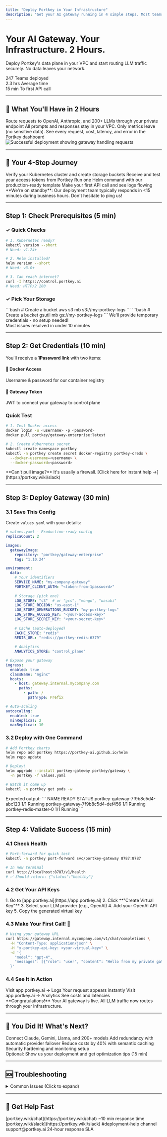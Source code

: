 ```yaml
---
title: "Deploy Portkey in Your Infrastructure"
description: "Get your AI gateway running in 4 simple steps. Most teams finish in under 2 hours."
---
```


<div className="hero-section">

# Your AI Gateway. Your Infrastructure. **2 Hours.**

Deploy Portkey's data plane in your VPC and start routing LLM traffic securely. No data leaves your network.

<div className="success-metrics">
  <div className="metric">
    <span className="number">247</span>
    <span className="label">Teams deployed</span>
  </div>
  <div className="metric">
    <span className="number">2.3 hrs</span>
    <span className="label">Average time</span>
  </div>
  <div className="metric">
    <span className="number">15 min</span>
    <span className="label">To first API call</span>
  </div>
</div>

</div>

---

## 🎯 What You'll Have in 2 Hours

<div className="outcome-grid">
  <Card icon="rocket" title="Working AI Gateway">
    Route requests to OpenAI, Anthropic, and 200+ LLMs through your private endpoint
  </Card>
  <Card icon="shield" title="Complete Data Privacy">
    All prompts and responses stay in your VPC. Only metrics leave (no sensitive data).
  </Card>
  <Card icon="chart-line" title="Full Observability">
    See every request, cost, latency, and error in the Portkey dashboard
  </Card>
</div>

<Frame>
  <img src="/images/deployment-success.png" alt="Successful deployment showing gateway handling requests" />
</Frame>

---

## 📍 Your 4-Step Journey

<Steps>
  <Step title="Check Prerequisites" duration="5 min" icon="clipboard-check">
    Verify your Kubernetes cluster and create storage buckets
  </Step>
  <Step title="Get Credentials" duration="10 min" icon="key">
    Receive and test your access tokens from Portkey
  </Step>
  <Step title="Deploy Gateway" duration="30 min" icon="rocket">
    Run one Helm command with our production-ready template
  </Step>
  <Step title="Validate Success" duration="15 min" icon="check-circle">
    Make your first API call and see logs flowing
  </Step>
</Steps>

<Alert type="success" icon="phone">
**We're on standby**: Our deployment team typically responds in &lt;15 minutes during business hours. Don't hesitate to ping us!
</Alert>

---

## Step 1: Check Prerequisites (5 min)

<div className="checklist-card">

### ✓ Quick Checks

```bash
# 1. Kubernetes ready?
kubectl version --short
# Need: v1.24+ 

# 2. Helm installed?
helm version --short
# Need: v3.0+

# 3. Can reach internet?
curl -I https://control.portkey.ai
# Need: HTTP/2 200
```

### ✓ Pick Your Storage

<Tabs>
  <Tab title="AWS (S3)" icon="aws">
    ```bash
    # Create a bucket
    aws s3 mb s3://my-portkey-logs
    ```
  </Tab>
  <Tab title="GCS" icon="google">
    ```bash
    # Create a bucket
    gsutil mb gs://my-portkey-logs
    ```
  </Tab>
  <Tab title="Quick Test (Wasabi)" icon="bolt">
    We'll provide temporary credentials - no setup needed!
  </Tab>
</Tabs>

</div>

<Card title="Need help? Start a quick chat" icon="message" href="https://portkey.wiki/chat">
  Most issues resolved in under 10 minutes
</Card>

---

## Step 2: Get Credentials (10 min)

You'll receive a **1Password link** with two items:

<div className="credential-cards">
  <div className="cred-card">
    <h4>🐳 Docker Access</h4>
    <p>Username & password for our container registry</p>
  </div>
  <div className="cred-card">
    <h4>🔐 Gateway Token</h4>
    <p>JWT to connect your gateway to control plane</p>
  </div>
</div>

### Quick Test

```bash
# 1. Test Docker access
docker login -u <username> -p <password>
docker pull portkey/gateway-enterprise:latest

# 2. Create Kubernetes secret
kubectl create namespace portkey
kubectl -n portkey create secret docker-registry portkey-creds \
  --docker-username=<username> \
  --docker-password=<password>
```

<Alert type="warning">
**Can't pull image?** It's usually a firewall. [Click here for instant help →](https://portkey.wiki/slack)
</Alert>

---

## Step 3: Deploy Gateway (30 min)

### 3.1 Save This Config

<div className="config-wizard">

Create `values.yaml` with your details:

```yaml
# values.yaml - Production-ready config
replicaCount: 2

images:
  gatewayImage:
    repository: "portkey/gateway-enterprise"
    tag: "1.10.24"

environment:
  data:
    # Your identifiers
    SERVICE_NAME: "my-company-gateway"
    PORTKEY_CLIENT_AUTH: "<token-from-1password>"
    
    # Storage (pick one)
    LOG_STORE: "s3"  # or "gcs", "mongo", "wasabi"
    LOG_STORE_REGION: "us-east-1"
    LOG_STORE_GENERATIONS_BUCKET: "my-portkey-logs"
    LOG_STORE_ACCESS_KEY: "<your-access-key>"
    LOG_STORE_SECRET_KEY: "<your-secret-key>"
    
    # Cache (auto-deployed)
    CACHE_STORE: "redis"
    REDIS_URL: "redis://portkey-redis:6379"
    
    # Analytics
    ANALYTICS_STORE: "control_plane"

# Expose your gateway
ingress:
  enabled: true
  className: "nginx"
  hosts:
    - host: gateway.internal.mycompany.com
      paths:
        - path: /
          pathType: Prefix

# Auto-scaling
autoscaling:
  enabled: true
  minReplicas: 2
  maxReplicas: 10
```

</div>

### 3.2 Deploy with One Command

```bash
# Add Portkey charts
helm repo add portkey https://portkey-ai.github.io/helm
helm repo update

# Deploy!
helm upgrade --install portkey-gateway portkey/gateway \
  -n portkey -f values.yaml

# Watch it come up
kubectl -n portkey get pods -w
```

<div className="deploy-status">
Expected output:
```
NAME                                READY   STATUS    
portkey-gateway-7f9b8c5d4-abc123   1/1     Running   
portkey-gateway-7f9b8c5d4-def456   1/1     Running   
portkey-redis-master-0             1/1     Running   
```
</div>

---

## Step 4: Validate Success (15 min)

### 4.1 Check Health

```bash
# Port-forward for quick test
kubectl -n portkey port-forward svc/portkey-gateway 8787:8787

# In new terminal
curl http://localhost:8787/v1/health
# ✅ Should return: {"status":"healthy"}
```

### 4.2 Get Your API Keys

<div className="key-steps">
  1. Go to [app.portkey.ai](https://app.portkey.ai)
  2. Click **"Create Virtual Key"**
  3. Select your LLM provider (e.g., OpenAI)
  4. Add your OpenAI API key
  5. Copy the generated virtual key
</div>

### 4.3 Make Your First Call! 🎉

```bash
# Using your gateway URL
curl https://gateway.internal.mycompany.com/v1/chat/completions \
  -H "Content-Type: application/json" \
  -H "x-portkey-api-key: <your-virtual-key>" \
  -d '{
    "model": "gpt-4",
    "messages": [{"role": "user", "content": "Hello from my private gateway!"}]
  }'
```

### 4.4 See It in Action

<div className="validation-grid">
  <Card title="✅ Check Logs" icon="file-text">
    Visit app.portkey.ai → Logs
    Your request appears instantly
  </Card>
  <Card title="✅ View Analytics" icon="chart-bar">
    Visit app.portkey.ai → Analytics
    See costs and latencies
  </Card>
</div>

<Alert type="success" icon="trophy">
**Congratulations!** Your AI gateway is live. All LLM traffic now routes through your infrastructure.
</Alert>

---

## 🎊 You Did It! What's Next?

<div className="next-steps-grid">
  <Card title="Add More Providers" icon="plus-circle" href="/docs/providers">
    Connect Claude, Gemini, Llama, and 200+ models
  </Card>
  <Card title="Set Up Fallbacks" icon="shield-alt" href="/docs/fallbacks">
    Add redundancy with automatic provider failover
  </Card>
  <Card title="Configure Caching" icon="lightning" href="/docs/caching">
    Reduce costs by 40% with semantic caching
  </Card>
  <Card title="Production Checklist" icon="clipboard-list" href="/docs/production">
    Security hardening and monitoring setup
  </Card>
</div>

<Card title="📞 Book Your Success Review" icon="calendar-check" href="https://portkey.wiki/success-review">
  Optional: Show us your deployment and get optimization tips (15 min)
</Card>

---

## 🆘 Troubleshooting

<details>
<summary>Common Issues (Click to expand)</summary>

<Accordion title="Pods won't start">
```bash
# Check logs
kubectl -n portkey logs -l app=portkey-gateway

# Common fixes:
- Verify credentials in 1Password
- Check firewall allows Docker Hub
- Ensure namespace has image pull secret
```
</Accordion>

<Accordion title="Can't reach gateway">
```bash
# Test internal service
kubectl -n portkey port-forward svc/portkey-gateway 8787:8787
curl http://localhost:8787/v1/health

# Check ingress
kubectl -n portkey describe ingress
```
</Accordion>

<Accordion title="No logs appearing">
- Verify S3/storage credentials
- Check gateway can reach storage endpoint
- Look for errors in: `kubectl -n portkey logs -l app=portkey-gateway | grep ERROR`
</Accordion>

</details>

---

## 💬 Get Help Fast

<div className="support-grid">
  <Card title="Live Chat" icon="message-circle">
    [portkey.wiki/chat](https://portkey.wiki/chat)
    ~10 min response time
  </Card>
  <Card title="Slack Community" icon="slack">
    [portkey.wiki/slack](https://portkey.wiki/slack)
    #deployment-help channel
  </Card>
  <Card title="Email Support" icon="mail">
    support@portkey.ai
    24-hour response SLA
  </Card>
</div>

<style>
.hero-section {
  text-align: center;
  padding: 3rem 0;
  background: linear-gradient(135deg, #667eea 0%, #764ba2 100%);
  color: white;
  border-radius: 12px;
  margin-bottom: 2rem;
}

.success-metrics {
  display: flex;
  justify-content: center;
  gap: 4rem;
  margin-top: 2rem;
}

.metric {
  display: flex;
  flex-direction: column;
}

.metric .number {
  font-size: 2.5rem;
  font-weight: bold;
}

.metric .label {
  font-size: 0.9rem;
  opacity: 0.9;
}

.outcome-grid, .next-steps-grid, .support-grid {
  display: grid;
  grid-template-columns: repeat(auto-fit, minmax(250px, 1fr));
  gap: 1.5rem;
  margin: 2rem 0;
}

.checklist-card {
  background: #f8f9fa;
  padding: 1.5rem;
  border-radius: 8px;
  margin: 1rem 0;
}

.credential-cards {
  display: grid;
  grid-template-columns: 1fr 1fr;
  gap: 1rem;
  margin: 1rem 0;
}

.cred-card {
  background: white;
  border: 2px solid #e2e8f0;
  padding: 1.5rem;
  border-radius: 8px;
  text-align: center;
}

.config-wizard {
  background: #f8f9fa;
  border-left: 4px solid #667eea;
  padding: 1rem;
  margin: 1rem 0;
}

.deploy-status {
  background: #d4edda;
  border: 1px solid #c3e6cb;
  padding: 1rem;
  border-radius: 4px;
  font-family: monospace;
  margin: 1rem 0;
}

.key-steps {
  background: white;
  border: 1px solid #dee2e6;
  padding: 1.5rem;
  border-radius: 8px;
  margin: 1rem 0;
}

.key-steps ol {
  margin: 0;
  padding-left: 1.5rem;
}

.validation-grid {
  display: grid;
  grid-template-columns: 1fr 1fr;
  gap: 1rem;
  margin: 1rem 0;
}
</style>